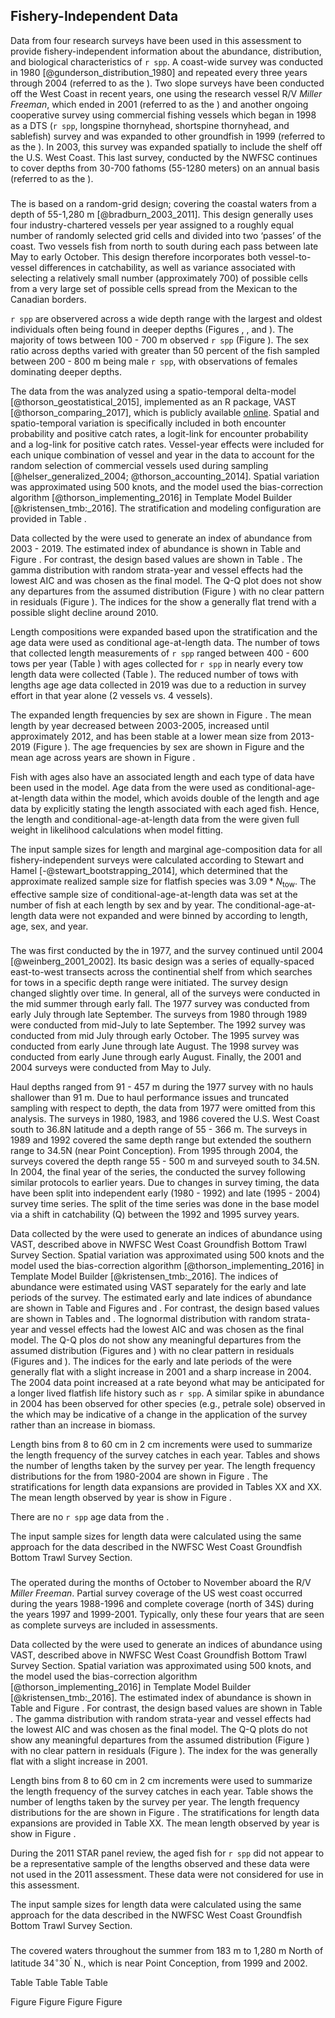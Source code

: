 ## Fishery-Independent Data

Data from four research surveys have been used in this assessment to provide fishery-independent information about the abundance, distribution, and biological characteristics of `r spp`.  A coast-wide survey was conducted in 1980 [@gunderson_distribution_1980] and repeated every three years through 2004 (referred to as the \gls{s-tri}).  Two slope surveys have been conducted off the West Coast in recent years, one using the research vessel R/V _Miller Freeman_, which ended in 2001 (referred to as the \gls{s-aslope}) and another ongoing cooperative survey using commercial fishing vessels which began in 1998 as a DTS (`r spp`, longspine thornyhead, shortspine thornyhead, and sablefish) survey and was expanded to other groundfish in 1999 (referred to as the \gls{s-nwslope}). In 2003, this survey was expanded spatially to include the shelf off the U.S. West Coast. This last survey, conducted by the NWFSC continues to cover depths from 30-700 fathoms (55-1280 meters) on an annual basis (referred to as the \gls{s-wcgbt}).

### \acrlong{s-wcgbt}

The \Gls{s-wcgbt} is based on a random-grid design; covering the coastal waters from a depth of 55-1,280 m [@bradburn_2003_2011]. This design generally uses four industry-chartered vessels per year assigned to a roughly equal number of randomly selected grid cells and divided into two 'passes' of the coast. Two vessels fish from north to south during each pass between late May to early October. This design therefore incorporates both vessel-to-vessel differences in catchability, as well as variance associated with selecting a relatively small number (approximately 700) of possible cells from a very large set of possible cells spread from the Mexican to the Canadian borders.

`r spp` are observered across a wide depth range with the largest and oldest individuals often being found in deeper depths (Figures \ref{fig:data-len-depth}, \ref{fig:data-age-depth}, and \ref{fig:cpue-len}). The majority of tows between 100 - 700 m observed `r spp` (Figure \ref{fig:pos-tows-sex-ratio}).  The sex ratio across depths varied with greater than 50 percent of the fish sampled between 200 - 800 m being male `r spp`, with observations of females dominating deeper depths. 

The data from the \gls{s-wcgbt} was analyzed using a spatio-temporal delta-model [@thorson_geostatistical_2015], implemented as an R package, VAST [@thorson_comparing_2017], which is publicly available [online](https://github.com/James-Thorson/VAST).  Spatial and spatio-temporal variation is specifically included in both encounter probability and positive catch rates, a logit-link for encounter probability and a log-link for positive catch rates.  Vessel-year effects were included for each unique combination of vessel and year in the data to account for the random selection of commercial vessels used during sampling [@helser_generalized_2004; @thorson_accounting_2014]. Spatial variation was approximated using 500 knots, and the model used the bias-correction algorithm [@thorson_implementing_2016] in Template Model Builder [@kristensen_tmb:_2016]. The stratification and modeling configuration are provided in Table \ref{tab:strata}.

Data collected by the \gls{s-wcgbt} were used to generate an index of abundance from 2003 - 2019. The estimated index of abundance is shown in Table \ref{tab:indices} and Figure \ref{fig:wcgbt-index}.  For contrast, the design based values are shown in Table \ref{tab:wcgbt-db-index}.  The gamma distribution with random strata-year and vessel effects had the lowest AIC and was chosen as the final model. The Q-Q plot does not show any departures from the assumed distribution (Figure \ref{fig:wcgbt-qq}) with no clear pattern in residuals (Figure \ref{fig:wcgbt-resid}).  The indices for the \gls{s-wcgbt} show a generally flat trend with a possible slight decline around 2010.  

Length compositions were expanded based upon the stratification and the age data were used as conditional age-at-length data.  The number of tows that collected length measurements of `r spp` ranged between 400 - 600 tows per year (Table \ref{tab:wcgbt-len-samps}) with ages collected for `r spp` in nearly every tow length data were collected (Table \ref{tab:wcgbt-age-samps}). The reduced number of tows with lengths age age data collected in 2019 was due to a reduction in survey effort in that year alone (2 vessels vs. 4 vessels).  

The expanded length frequencies by sex are shown in Figure \ref{fig:wcgbt-len-data}.  The mean length by year decreased between 2003-2005, increased until approximately 2012, and has been stable at a lower mean size from 2013-2019 (Figure \ref{fig:mean-wcgbt-len-data}). The age frequencies by sex are shown in Figure \ref{fig:wcgbt-age-data} and the mean age across years are shown in Figure \ref{fig:mean-wcgbt-age-data}.

Fish with ages also have an associated length and each type of data have been used in the model. Age data from the \gls{s-wcgbt} were used as conditional-age-at-length data within the model, which avoids double of the length and age data by explicitly stating the length associated with each aged fish.  Hence, the length and conditional-age-at-length data from the \gls{s-wcgbt} were given full weight in likelihood calculations when model fitting. 

The input sample sizes for length and marginal age-composition data for all fishery-independent surveys were calculated according to Stewart and Hamel [-@stewart_bootstrapping_2014], which determined that the approximate realized sample size for flatfish species was $3.09*N_{\text{tow}}$. The effective sample size of conditional-age-at-length data was set at the number of fish at each length by sex and by year. The conditional-age-at-length data were not expanded and were binned by according to length, age, sex, and year.


### \acrlong{s-tri}

The \gls{s-tri} was first conducted by the \gls{afsc} in 1977, and the survey continued until 2004 [@weinberg_2001_2002]. Its basic design was a series of equally-spaced east-to-west transects across the continential shelf from which searches for tows in a specific depth range were initiated. The survey design changed slightly over time. In general, all of the surveys were conducted in the mid summer through early fall. The 1977 survey was conducted from early July through late September. The surveys from 1980 through 1989 were conducted from mid-July to late September. The 1992 survey was conducted from mid July through early October. The 1995 survey was conducted from early June through late August. The 1998 survey was conducted from early June through early August. Finally, the 2001 and 2004 surveys were conducted from May to July.

Haul depths ranged from 91 - 457 m during the 1977 survey with no hauls shallower than 91 m. Due to haul performance issues and truncated sampling with respect to depth, the data from 1977 were omitted from this analysis. The surveys in 1980, 1983, and 1986 covered the U.S. West Coast south to 36.8\textdegree N latitude and a depth range of 55 - 366 m. The surveys in 1989 and 1992 covered the same depth range but extended the southern range to 34.5\textdegree N (near Point Conception). From 1995 through 2004, the surveys covered the depth range 55 - 500 m and surveyed south to 34.5\textdegree N. In 2004, the final year of the \gls{s-tri} series, the \gls{nwfsc} \gls{fram} conducted the survey following similar protocols to earlier years. Due to changes in survey timing, the \gls{s-tri} data have been split into independent early (1980 - 1992) and late (1995 - 2004) survey time series. The split of the time series was done in the base model via a shift in catchability (Q) between the 1992 and 1995 survey years.

Data collected by the \gls{s-tri} were used to generate an indices of abundance using VAST, described above in NWFSC West Coast Groundfish Bottom Trawl Survey Section. Spatial variation was approximated using 500 knots and the model used the bias-correction algorithm [@thorson_implementing_2016] in Template Model Builder [@kristensen_tmb:_2016]. The indices of abundance were estimated using VAST separately for the early and late periods of the survey. The estimated early and late indices of abundance are shown in Table \ref{tab:indices} and Figures \ref{fig:tri-early-index} and \ref{fig:tri-late-index}.  For contrast, the design based values are shown in Tables \ref{tab:tri-early-db-index} and \ref{tab:tri-late-db-index}. The lognormal distribution with random strata-year and vessel effects had the lowest AIC and was chosen as the final model. The Q-Q plos do not show any meaningful departures from the assumed distribution (Figures \ref{fig:tri-early-qq} and \ref{fig:tri-late-qq}) with no clear pattern in residuals (Figures \ref{fig:tri-early-resid} and \ref{fig:tri-late-resid}).  The indices for the early and late periods of the \gls{s-tri} were generally flat with a slight increase in 2001 and a sharp increase in 2004. The 2004 data point increased at a rate beyond what may be anticipated for a longer lived flatfish life history such as `r spp`.  A similar spike in abundance in 2004 has been observed for other species (e.g., petrale sole) observed in the \gls{s-tri} which may be indicative of a change in the application of the survey rather than an increase in biomass.

Length bins from 8 to 60 cm in 2 cm increments were used to summarize the length frequency of the survey catches in each year. Tables \ref{tab:tri-early-len-samps} and \ref{tab:tri-late-len-samps} shows the number of lengths taken by the survey per year. The length frequency distributions for the \gls{s-tri} from 1980-2004 are shown in Figure \ref{fig:tri-len-data}. The stratifications for length data expansions are provided in Tables XX and XX. The mean length observed by year is show in Figure \ref{fig:mean-tri-len-data}. 

There are no `r spp` age data from the \gls{s-tri}.  

The input sample sizes for length data were calculated using the same approach for the \gls{s-wcgbt} data described in the NWFSC West Coast Groundfish Bottom Trawl Survey Section. 

### \acrlong{s-aslope}

The \gls{s-aslope} operated during the months of October to November aboard the R/V _Miller Freeman_. Partial survey coverage of the US west coast occurred during the years 1988-1996 and complete coverage (north of 34\textdegree 30\textquotesingle S) during the years 1997 and 1999-2001. Typically, only these four years that are seen as complete surveys are included in assessments.

Data collected by the \gls{s-aslope} were used to generate an indices of abundance using VAST, described above in NWFSC West Coast Groundfish Bottom Trawl Survey Section. Spatial variation was approximated using 500 knots, and the model used the bias-correction algorithm [@thorson_implementing_2016] in Template Model Builder [@kristensen_tmb:_2016]. The estimated index of abundance is shown in Table \ref{tab:indices} and Figure \ref{fig:afsc-index}.  For contrast, the design based values are shown in Table \ref{tab:afsc-db-index}. The gamma distribution with random strata-year and vessel effects had the lowest AIC and was chosen as the final model. The Q-Q plots do not show any meaningful departures from the assumed distribution (Figure \ref{fig:afsc-qq}) with no clear pattern in residuals (Figure \ref{fig:afsc-resid}).  The index for the \gls{s-aslope} was generally flat with a slight increase in 2001. 

Length bins from 8 to 60 cm in 2 cm increments were used to summarize the length frequency of the survey catches in each year. Table \ref{tab:afsc-len-samps} shows the number of lengths taken by the survey per year. The length frequency distributions for the \gls{s-aslope} are shown in Figure \ref{fig:afsc-len-data}. The stratifications for length data expansions are provided in Table XX. The mean length observed by year is show in Figure \ref{fig:afsc-len-data}. 

During the 2011 STAR panel review, the \gls{s-aslope} aged fish for `r spp` did not appear to be a representative sample of the lengths observed and these data were not used in the 2011 assessment. These data were not considered for use in this assessment.

The input sample sizes for length data were calculated using the same approach for the \gls{s-wcgbt} data described in the NWFSC West Coast Groundfish Bottom Trawl Survey Section. 


### \acrlong{s-nwslope}

The \gls{s-nwslope} covered waters throughout the summer from 183 m to 1,280 m North of latitude $34^\circ 30^\prime$ N., which is near Point Conception, from 1999 and 2002.  

Table \ref{tab:indices}
Table \ref{tab:nwfsc-db-index}
Table \ref{tab:nwfsc-len-samps}
Table \ref{tab:nwfsc-age-samps}

Figure \ref{fig:nw-slope-len-data}
Figure \ref{fig:mean-nw-slope-len-data}
Figure \ref{fig:nw-slope-age-data}
Figure \ref{fig:mean-nw-slope-age-data}